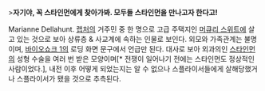 >'''자기야, 꼭 스타인먼에게 찾아가봐. 모두들 스타인먼을 만나고자 한다고!'''

Marianne Dellahunt. [[랩처]]의 거주민 중 한 명으로 고급 주택지인 [[머큐리 스위트]]에 살고 있는 것으로 보아 상류층 & 사교계에 속하는 인물로 보인다. 외모와 가족관계는 불명이며, [[바이오쇼크 1]]의 로딩 화면 문구에서 언급만 된다. 대사로 보아 외과의인 [[스타인먼]]의 성형 수술을 여러 번 받은 모양이며[* 전쟁이 일어나기 전에는 스타인먼도 정상적인 사람이었다.], 내전 이후 어떻게 되었는지는 알 수 없으나 스플라이서들에게 살해당했거나 스플라이서가 됐을 것으로 추측된다.
